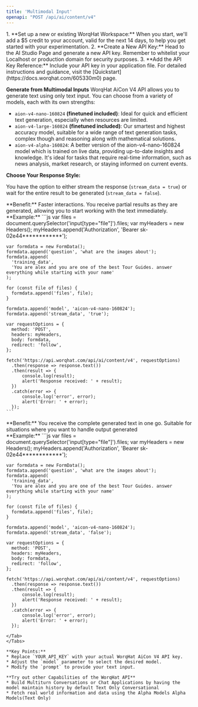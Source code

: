 ```yaml
---
title: 'Multimodal Input'
openapi: "POST /api/ai/content/v4"
---
```


<AccordionGroup>
    <Accordion title='Before You Begin'>
    1. **Set up a new or existing WorqHat Workspace:** When you start, we'll add a $5 credit to your account, valid for the next 14 days, to help you get started with your experimentation. 
    2. **Create a New API Key:** Head to the AI Studio Page and generate a new API key. Remember to whitelist your Localhost or production domain for security purposes.
    3. **Add the API Key Reference:** Include your API key in your application file. For detailed instructions and guidance, visit the [Quickstart] (https://docs.worqhat.com/605330m0) page.
  </Accordion>
</AccordionGroup>

**Generate from Multimodal Inputs**
WorqHat AiCon V4 API allows you to generate text using only text input. You can choose from a variety of models, each with its own strengths:
* `aion-v4-nano-160824` **(finetuned included)**: Ideal for quick and efficient text generation, especially when resources are limited.
* `aion-v4-large-160824` **(finetuned included)**: Our smartest and highest accuracy model, suitable for a wide range of text generation tasks, complex though and reasoning along with mathematical solutions.
* `aion-v4-alpha-160824`: A better version of the aion-v4-nano-160824 model which is trained on live data, providing up-to-date insights and knowledge. It's ideal for tasks that require real-time information, such as news analysis, market research, or staying informed on current events.

**Choose Your Response Style:**

You have the option to either stream the response (`stream_data = true`) or wait for the entire result to be generated (`stream_data = false`).

<Tabs>
  <Tab title="Streaming">
    **Benefit:** Faster interactions. You receive partial results as they are generated, allowing you to start working with the text immediately.
    <br />
    **Example:**
    ```js
    var files = document.querySelector('input[type="file"]').files;
    var myHeaders = new Headers();
    myHeaders.append('Authorization', 'Bearer sk-02e44************');

    var formdata = new FormData();
    formdata.append('question', 'what are the images about');
    formdata.append(
      'training_data',
      'You are alex and you are one of the best Tour Guides. answer everything while starting with your name'
    );

    for (const file of files) {
      formdata.append('files', file);
    }

    formdata.append('model', 'aicon-v4-nano-160824');
    formdata.append('stream_data', 'true');

    var requestOptions = {
      method: 'POST',
      headers: myHeaders,
      body: formdata,
      redirect: 'follow',
    };

    fetch('https://api.worqhat.com/api/ai/content/v4', requestOptions)
      .then(response => response.text())
      .then(result => {
          console.log(result);
          alert('Response received: ' + result);
      })
      .catch(error => {
          console.log('error', error);
          alert('Error: ' + error);
      });
    ```
  </Tab>
  <Tab title="Without Streaming">
  **Benefit:** You receive the complete generated text in one go. Suitable for situations where you want to handle output generated
  <br />
  **Example:**
  ```js
    var files = document.querySelector('input[type="file"]').files;
    var myHeaders = new Headers();
    myHeaders.append('Authorization', 'Bearer sk-02e44************');

    var formdata = new FormData();
    formdata.append('question', 'what are the images about');
    formdata.append(
      'training_data',
      'You are alex and you are one of the best Tour Guides. answer everything while starting with your name'
    );

    for (const file of files) {
      formdata.append('files', file);
    }

    formdata.append('model', 'aicon-v4-nano-160824');
    formdata.append('stream_data', 'false');

    var requestOptions = {
      method: 'POST',
      headers: myHeaders,
      body: formdata,
      redirect: 'follow',
    };

    fetch('https://api.worqhat.com/api/ai/content/v4', requestOptions)
      .then(response => response.text())
      .then(result => {
          console.log(result);
          alert('Response received: ' + result);
      })
      .catch(error => {
          console.log('error', error);
          alert('Error: ' + error);
      });
  ```
  </Tab>
</Tabs>

**Key Points:**
* Replace `YOUR_API_KEY` with your actual WorqHat AiCon V4 API key.
* Adjust the `model` parameter to select the desired model.
* Modify the `prompt` to provide your text input.

**Try out other Capabilities of the WorqHat API**
* Build Multiturn Conversations or Chat Applications by having the model maintain history by default Text Only Conversational
* Fetch real world information and data using the Alpha Models Alpha Models(Text Only)